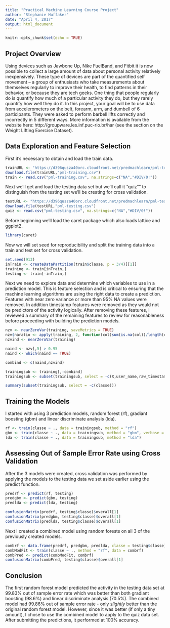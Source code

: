 ```yaml
---
title: "Practical Machine Learning Course Project"
author: "Stephanie Huffaker"
date: "April 4, 2017"
output: html_document
---
```


```r
knitr::opts_chunk$set(echo = TRUE)
```

## Project Overview

Using devices such as Jawbone Up, Nike FuelBand, and Fitbit it is now possible to collect a large amount of data about personal activity relatively inexpensively. These type of devices are part of the quantified self movement – a group of enthusiasts who take measurements about themselves regularly to improve their health, to find patterns in their behavior, or because they are tech geeks. One thing that people regularly do is quantify how much of a particular activity they do, but they rarely quantify how well they do it. In this project, your goal will be to use data from accelerometers on the belt, forearm, arm, and dumbell of 6 participants. They were asked to perform barbell lifts correctly and incorrectly in 5 different ways. More information is available from the website here: http://groupware.les.inf.puc-rio.br/har (see the section on the Weight Lifting Exercise Dataset).

## Data Exploration and Feature Selection
First it's necessary to obtain and load the train data.

```r
trainURL <- "https://d396qusza40orc.cloudfront.net/predmachlearn/pml-training.csv"
download.file(trainURL,"pml-training.csv")
train <- read.csv("pml-training.csv", na.strings=c("NA","#DIV/0!"))
```

Next we'll get and load the testing data set but we'll call it "quiz"" to distinguish from the testing set we'll be creating for cross validation.

```r
testURL <- "https://d396qusza40orc.cloudfront.net/predmachlearn/pml-testing.csv"
download.file(testURL,"pml-testing.csv")
quiz <- read.csv("pml-testing.csv", na.strings=c("NA","#DIV/0!"))
```

Before beginning we'll load the caret package which also loads lattice and ggplot2.
```r
library(caret)
```

Now we will set seed for reproducibility and split the training data into a train and test set for cross validation.
```r
set.seed(913)
inTrain <- createDataPartition(train$classe, p = 3/4)[[1]]
training <- train[inTrain,]
testing <- train[-inTrain,]
```

Next we need to explore data and determine which variables to use in a prediction model. This is feature selection and is critical to ensuring that the machine learning algorithms are using the right data to create a prediction. Features with near zero variance or more than 95% NA values were removed.  In addition timestamp features were removed as they would not be predictors of the activity logically. After removing these features, I reviewed a summary of the remaining features to review for reasonableness before proceeding with building the prediction models.

```r
nzv <- nearZeroVar(training, saveMetrics = TRUE)
nzv$naratio <- apply(training, 2, function(col)sum(is.na(col))/length(col))
nzvind <- nearZeroVar(training)

naind <- nzv[,5] > 0.95 
naind <- which(naind == TRUE)

combind <- c(naind,nzvind)

trainingsub <- training[,-combind]
trainingsub <- subset(trainingsub, select = -c(X,user_name,raw_timestamp_part_1,raw_timestamp_part_2,cvtd_timestamp))

summary(subset(trainingsub, select = -c(classe)))
```

## Training the Models
I started with using 3 prediction models, random forest (rf), gradiant boosting (gbm) and linear discriminate analysis (lda).

```r
rf <- train(classe ~ ., data = trainingsub, method = "rf")
gbm <- train(classe ~ ., data = trainingsub, method = "gbm", verbose = FALSE)
lda <- train(classe ~ ., data = trainingsub, method = "lda")


```

## Assessing Out of Sample Error Rate using Cross Validation
After the 3 models were created, cross validation was performed by applying the models to the testing data we set aside earlier using the predict function.

```r
predrf <- predict(rf, testing)
predgbm <- predict(gbm, testing)
predlda <- predict(lda, testing)

confusionMatrix(predrf, testing$classe)$overall[1]
confusionMatrix(predgbm, testing$classe)$overall[1]
confusionMatrix(predlda, testing$classe)$overall[1]

```
Next I created a combined model using random forests on all 3 of the previously created models.

```r
combrf <- data.frame(predrf, predgbm, predlda, classe = testing$classe)
combModFit <- train(classe ~ ., method = "rf", data = combrf)
combPred <- predict(combModFit, combrf)
confusionMatrix(combPred, testing$classe)$overall[1]
```
## Conclusion
The first random forest model predicted the activity in the testing data set at 99.83% out of sample error rate which was better than both gradiant boosting (98.6%) and linear discriminate analysis (70.5%). The combined model had 99.86% out of sample error rate - only *slightly* better than the original random forest model. However, since it was better (if only a tiny amount), I chose to use the combined model to apply to the quiz data set. After submitting the predictions, it performed at 100% accuracy.
